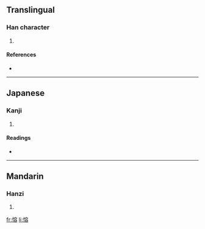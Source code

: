 ==Translingual==

===Han character===
{{Han char|rn=61|rad=心|as=10|sn=13|four=|canj=心十金口 (PJCR)}}

# {{defn|Han|sort=心10}}

====References====
* {{Han ref|kx=0396.420|dkj=11019|hdz=42339.090|uh=6139|ud=24889}}

----

==Japanese==

===Kanji===
{{ja-kanji|grade=|rs=心10}}

# {{defn|Japanese}}

====Readings====
* {{ja-readings|on=[[よう]] (yō)|kun=[[いかる]] (ikaru), [[よろこぶ]] (yorokobu), [[みちる]] (michiru)}}

----

==Mandarin==

===Hanzi===
{{cmn-hanzi|pin=[[yǒng]] ([[yong3]])|wg=yung<sup>3</sup>}}

# {{defn|Mandarin}}

[[fr:愹]]
[[li:愹]]